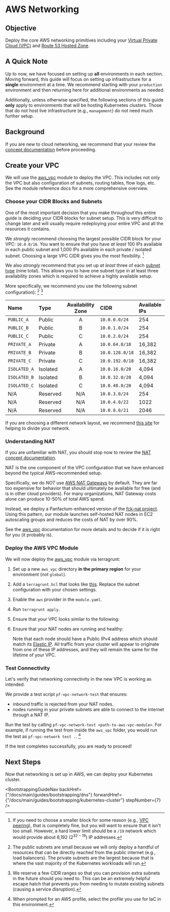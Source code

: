 

# AWS Networking

## Objective

Deploy the core AWS networking primitives including your [Virtual Private Cloud (VPC)](https://docs.aws.amazon.com/vpc/latest/userguide/what-is-amazon-vpc.html)
and [Route 53 Hosted Zone](https://docs.aws.amazon.com/Route53/latest/DeveloperGuide/Welcome.html).

## A Quick Note

Up to now, we have focused on setting up **all** environments in each section. Moving forward,
this guide will focus on setting up infrastructure for a **single** environment at a time. We recommend
starting with your `production` environment and then returning here for additional environments as needed.

Additionally, unless otherwise specified, the following sections of this guide **only** apply to environments that will be hosting Kubernetes clusters.
Those that do not host live infrastructure (e.g., `management`) do not need much further setup.

## Background

If you are new to cloud networking, we recommend that your review the [concept documentation](/docs/main/concepts/networking/aws-primitives) before proceeding.

## Create your VPC

We will use the [aws\_vpc](/docs/main/reference/infrastructure-modules/aws/aws_vpc) module to deploy the VPC.
This includes not only the VPC but also configuration of subnets, routing tables, flow logs, etc.
See the module reference docs for a more comprehensive overview.

### Choose your CIDR Blocks and Subnets

One of the most important decision that you make throughout this entire guide
is deciding your CIDR blocks for subnet setup. This is very difficult to change later
and will usually require redeploying your entire VPC and all the resources it contains.

We *strongly* recommend choosing the largest possible CIDR block for your VPC: `10.0.0/16`.
You want to ensure that you have *at least* 100 IPs available in each public subnet and 1,000 IPs available
in each private / isolated subnet. Choosing a large VPC CIDR gives you the most flexibility. [^1]

[^1]: If you need to choose a smaller block for some reason
    (e.g., [VPC peering](https://docs.aws.amazon.com/vpc/latest/peering/what-is-vpc-peering.html)),
    that is completely fine, but you will want to ensure that it isn't too small. However, a
    hard lower limit should be a `/19` network which would provide about 8,192 ($2^{32-19}$) IP addresses.

We also *strongly* recommend that you set up *at least* three of each [subnet type](/docs/main/concepts/networking/aws-primitives) (nine total).
This allows you to have one subnet type in at least three availability zones which is required to achieve a highly available setup.

More specifically, we recommend you use the following subnet configuration): [^2] [^3]

| Name         | Type     | Availability Zone | CIDR            | Available IPs |
| :----------- | :------- | :---------------: | :-------------- | :------------ |
| `PUBLIC_A`   | Public   |         A         | `10.0.0.0/24`   | 254           |
| `PUBLIC_B`   | Public   |         B         | `10.0.1.0/24`   | 254           |
| `PUBLIC_C`   | Public   |         C         | `10.0.2.0/24`   | 254           |
| `PRIVATE_A`  | Private  |         A         | `10.0.64.0/18`  | 16,382        |
| `PRIVATE_B`  | Private  |         B         | `10.0.128.0/18` | 16,382        |
| `PRIVATE_C`  | Private  |         C         | `10.0.192.0/18` | 16,382        |
| `ISOLATED_A` | Isolated |         A         | `10.0.16.0/20`  | 4,094         |
| `ISOLATED_B` | Isolated |         B         | `10.0.32.0/20`  | 4,094         |
| `ISOLATED_C` | Isolated |         C         | `10.0.48.0/20`  | 4,094         |
| N/A          | Reserved |        N/A        | `10.0.3.0/24`   | 254           |
| N/A          | Reserved |        N/A        | `10.0.4.0/22`   | 1022          |
| N/A          | Reserved |        N/A        | `10.0.8.0/21`   | 2046          |

[^2]: The public subnets are small because we will only deploy a handful of resources that can be directly
    reached from the public internet (e.g., load balancers). The private subnets are the largest because that is
    where the vast majority of the Kubernetes workloads will run.

[^3]: We reserve a few CIDR ranges so that you can
    provision extra subnets in the future should you need to. This can be an extremely helpful escape hatch that prevents
    you from needing to mutate existing subnets (causing a service disruption).

If you are choosing a different network layout, we recommend [this site](https://www.davidc.net/sites/default/subnets/subnets.html)
for helping to divide your network.

### Understanding NAT

If you are unfamiliar with NAT, you should stop now to review the [NAT concept documentation](/docs/main/concepts/networking/nat).

NAT is the one component of the VPC configuration that we have enhanced beyond the typical AWS-recommended setup.

Specifically, we do *NOT* use [AWS NAT Gateways](https://docs.aws.amazon.com/vpc/latest/userguide/vpc-nat-gateway.html) by default. They are far
too expensive for behavior that should ultimately be available for free (and is in other cloud providers). For many organizations,
NAT Gateway costs alone can produce 10-50% of total AWS spend.

Instead, we deploy a Panfactum-enhanced version of the [fck-nat project](https://github.com/AndrewGuenther/fck-nat). Using this
pattern, our module launches self-hosted NAT nodes in EC2 autoscaling groups and reduces the costs of NAT by over 90%.

See the [aws\_vpc](/docs/main/reference/infrastructure-modules/aws/aws_vpc) documentation for more details and to decide if it is right for you
(it probably is).

### Deploy the AWS VPC Module

We will now deploy the [aws\_vpc](/docs/main/reference/infrastructure-modules/aws/aws_vpc) module via terragrunt:

1. Set up a new `aws_vpc` directory **in the primary region** for your environment (not `global`).

2. Add a `terragrunt.hcl` that looks like [this](https://github.com/Panfactum/stack/blob/__PANFACTUM_VERSION_MAIN__/packages/reference/environments/production/us-east-2/aws_vpc/terragrunt.hcl). Replace
   the subnet configuration with your chosen settings.

3. Enable the `aws` provider in the `module.yaml`.

4. Run `terragrunt apply`.

5. Ensure that your VPC looks similar to the following:

   <MarkdownImage src={vpcImg} alt="VPC viewed from the AWS web console" />

6. Ensure that your NAT nodes are running and healthy:

   <MarkdownImage src={natImg} alt="NAT nodes viewed from the AWS web console" />

   Note that each node should have a Public IPv4 address which should match its [Elastic IP](https://docs.aws.amazon.com/AWSEC2/latest/UserGuide/elastic-ip-addresses-eip.html).
   All traffic from your cluster will appear to originate from one of these IP addresses, and they will remain the same for the lifetime of your VPC.

### Test Connectivity

Let's verify that networking connectivity in the new VPC is working as intended.

We provide a test script `pf-vpc-network-test` that ensures:

- inbound traffic is rejected from your NAT nodes.
- nodes running in your private subnets are able to connect to the internet through a NAT IP.

Run the test by calling `pf-vpc-network-test <path-to-aws-vpc-module>`. For example, if running the test from inside
the `aws_vpc` folder, you would run the test as `pf-vpc-network test .`. [^4]

[^4]: When prompted for an AWS profile, select the profile you use for IaC in this environment.

If the test completes successfully, you are ready to proceed!

## Next Steps

Now that networking is set up in AWS, we can deploy your Kubernetes cluster.

<BootstrappingGuideNav backHref={"/docs/main/guides/bootstrapping/dns"} forwardHref={"/docs/main/guides/bootstrapping/kubernetes-cluster"} stepNumber={7} />
